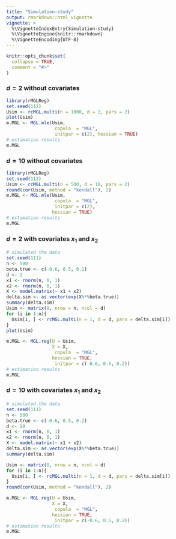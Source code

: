 ```yaml
---
title: "Simulation-study"
output: rmarkdown::html_vignette
vignette: >
  %\VignetteIndexEntry{Simulation-study}
  %\VignetteEngine{knitr::rmarkdown}
  %\VignetteEncoding{UTF-8}
---
```


```r
knitr::opts_chunk$set(
  collapse = TRUE,
  comment = "#>"
)
```


### $d=2$ without covariates

```r
library(rMGLReg)
set.seed(112)
Usim <- rcMGL.multi(n = 1000, d = 2, pars = 2)
plot(Usim)
m.MGL <- MGL.mle(Usim,
                  copula  = "MGL",
                  initpar = c(2), hessian = TRUE)
# estimation results
m.MGL

```





### $d=10$ without covariates

```r
library(rMGLReg)
set.seed(112)
Usim <- rcMGL.multi(n = 500, d = 10, pars = 2)
round(cor(Usim, method = "kendall"), 2)
m.MGL <- MGL.mle(Usim,
                  copula  = "MGL",
                  initpar = c(2),
                 hessian = TRUE)
# estimation results
m.MGL

```

### $d=2$ with covariates $x_1$ and $x_2$

```r
# simulated the data 
set.seed(111)
n <- 500
beta.true <- c(-0.6, 0.5, 0.2)
d <- 2
x1 <- rnorm(n, 0, 1)
x2 <- rnorm(n, 0, 1)
X <- model.matrix(~ x1 + x2)
delta.sim <- as.vector(exp(X%*%beta.true))
summary(delta.sim)
Usim <- matrix(0, nrow = n, ncol = d)
for (i in 1:n){
  Usim[i, ] <- rcMGL.multi(n = 1, d = d, pars = delta.sim[i])
}
plot(Usim)

m.MGL <- MGL.reg(U = Usim,
                 X = X,
                  copula  = "MGL",
                 hessian = TRUE,
                  initpar = c(-0.6, 0.5, 0.2))
# estimation results
m.MGL

```



### $d=10$ with covariates $x_1$ and $x_2$

```r
# simulated the data 
set.seed(111)
n <- 500
beta.true <- c(-0.6, 0.5, 0.2)
d <- 10
x1 <- rnorm(n, 0, 1)
x2 <- rnorm(n, 0, 1)
X <- model.matrix(~ x1 + x2)
delta.sim <- as.vector(exp(X%*%beta.true))
summary(delta.sim)

Usim <- matrix(0, nrow = n, ncol = d)
for (i in 1:n){
  Usim[i, ] <- rcMGL.multi(n = 1, d = d, pars = delta.sim[i])
}
round(cor(Usim, method = "kendall"), 2)

m.MGL <- MGL.reg(U = Usim,
                 X = X,
                  copula  = "MGL",
                 hessian = TRUE,
                  initpar = c(-0.6, 0.5, 0.2))
# estimation results
m.MGL

```







